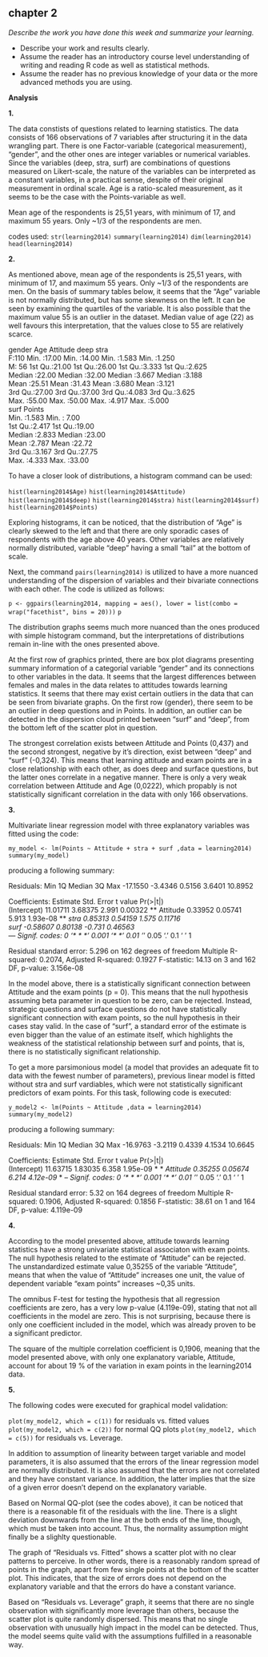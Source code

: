 ## chapter 2

*Describe the work you have done this week and summarize your learning.*

- Describe your work and results clearly. 
- Assume the reader has an introductory course level understanding of writing and reading R code as well as statistical methods.
- Assume the reader has no previous knowledge of your data or the more advanced methods you are using.


**Analysis**

**1.** 

The data constists of questions related to learning statistics.
The data consists of 166 observations of 7 variables after structuring it in the data wrangling part. There is one Factor-variable (categorical measurement), "gender", and the other ones are integer variables or numerical variables. Since the variables  (deep, stra, surf) are combinations of questions measured on Likert-scale, the nature of the variables can be interpreted as a constant variables, in a practical sense, despite of their original measurement in ordinal scale. Age is a ratio-scaled measurement, as it seems to be the case with the Points-variable as well.

Mean age of the respondents is 25,51 years, with minimum of 17, and maximum 55 years. Only ~1/3 of the respondents are men.

codes used: `str(learning2014)`
            `summary(learning2014)`
            `dim(learning2014)`
            `head(learning2014)`
            
            
**2.** 

As mentioned above, mean age of the respondents is 25,51 years, with minimum of 17, and maximum 55 years. Only ~1/3 of the respondents are men. On the basis of summary tables below, it seems that the "Age" variable is not normally distributed, but has some skewness on the left. It can be seen by examining the quartiles of the variable. It is also possible that the maximum value 55 is an outlier in the dataset. Median value of age (22) as well favours this interpretation, that the values close to 55 are relatively  scarce.

gender       Age           Attitude          deep            stra      
 F:110   Min.   :17.00   Min.   :14.00   Min.   :1.583   Min.   :1.250  
 M: 56   1st Qu.:21.00   1st Qu.:26.00   1st Qu.:3.333   1st Qu.:2.625  
         Median :22.00   Median :32.00   Median :3.667   Median :3.188  
         Mean   :25.51   Mean   :31.43   Mean   :3.680   Mean   :3.121  
         3rd Qu.:27.00   3rd Qu.:37.00   3rd Qu.:4.083   3rd Qu.:3.625  
         Max.   :55.00   Max.   :50.00   Max.   :4.917   Max.   :5.000  
      surf           Points     
 Min.   :1.583   Min.   : 7.00  
 1st Qu.:2.417   1st Qu.:19.00  
 Median :2.833   Median :23.00  
 Mean   :2.787   Mean   :22.72  
 3rd Qu.:3.167   3rd Qu.:27.75  
 Max.   :4.333   Max.   :33.00
 
 To have a closer look of distributions, a histogram command can be used:
 
`hist(learning2014$Age)`
`hist(learning2014$Attitude)`
`hist(learning2014$deep)`
`hist(learning2014$stra)`
`hist(learning2014$surf)`
`hist(learning2014$Points)`

Exploring histograms, it can be noticed, that the distribution of "Age" is clearly skewed to the left and that there are only sporadic cases of respondents with the age above 40 years. Other variables are relatively normally distributed, variable "deep" having a small "tail" at the bottom of scale.

Next, the command `pairs(learning2014)` is utilized to have a more nuanced understanding of the dispersion of variables and their bivariate connections with each other. The code is utilized as follows:


`p <- ggpairs(learning2014, mapping = aes(), lower = list(combo = wrap("facethist", bins = 20)))`
`p`


The distribution graphs seems much more nuanced than the ones produced with simple histogram command, but the interpretations of distributions remain in-line with the ones presented above.

At the first row of graphics printed, there are box plot diagrams presenting summary information of a categorial variable "gender" and its connections to other variables in the data. It seems that the largest differences between females and males in the data relates to attitudes towards learning statistics.
It seems that there may exist certain outliers in the data that can be seen from bivariate graphs. On the first row (gender), there seem to be an outlier in deep questions and in Points. In addition, an outlier can be detected in the dispersion cloud printed between "surf" and "deep", from the bottom left of the scatter plot in question.

The strongest correlation exists between Attitude and Points (0,437) and the second strongest, negative by it's direction, exist between "deep" and "surf" (-0,324). This means that learning attitude and exam points are in a close relationship with each other, as does deep and surface questions, but the latter ones correlate in a negative manner. There is only a very weak correlation between Attitude and Age (0,0222), which propably is not statistically significant correlation in the data with only 166 observations.


**3.** 

Multivariate linear regression model with three explanatory variables was fitted using the code:

`my_model <- lm(Points ~ Attitude + stra + surf ,data = learning2014)`
`summary(my_model)`


producing a following summary:


Residuals:
     Min       1Q   Median       3Q      Max 
-17.1550  -3.4346   0.5156   3.6401  10.8952 

Coefficients:
            Estimate Std. Error t value Pr(>|t|)    
(Intercept) 11.01711    3.68375   2.991  0.00322 ** 
Attitude     0.33952    0.05741   5.913 1.93e-08 ***
stra         0.85313    0.54159   1.575  0.11716    
surf        -0.58607    0.80138  -0.731  0.46563    
---
Signif. codes:  0 ‘* * * ’ 0.001 ‘* * ’ 0.01 ‘*’ 0.05 ‘.’ 0.1 ‘ ’ 1

Residual standard error: 5.296 on 162 degrees of freedom
Multiple R-squared:  0.2074,	Adjusted R-squared:  0.1927 
F-statistic: 14.13 on 3 and 162 DF,  p-value: 3.156e-08


In the model above, there is a statistically significant connection between Attitude and the exam points (p = 0). This means that the null hypothesis assuming beta parameter in question to be zero, can be rejected. Instead, strategic questions and surface questions do not have statistically significant connection with exam points, so the null hypothesis in their cases stay valid. In the case of "surf", a standard error of the estimate is even bigger than the value of an estimate itself, which highlights the weakness of the statistical relationship between surf and points, that is, there is no statistically significant relationship.

To get a more parsimonious model (a model that provides an adequate fit to data with the fewest number of parameters), previous linear model is fitted without stra and surf vardiables, which were not statistically significant predictors of exam points. For this task, following code is executed:

`y_model2 <- lm(Points ~ Attitude ,data = learning2014)`
`summary(my_model2)`

producing a following summary: 


Residuals:
     Min       1Q   Median       3Q      Max 
-16.9763  -3.2119   0.4339   4.1534  10.6645 

Coefficients:
            Estimate Std. Error t value Pr(>|t|)    
(Intercept) 11.63715    1.83035   6.358 1.95e-09 * * *
Attitude     0.35255    0.05674   6.214 4.12e-09 * * *
--
Signif. codes:  0 ‘* * * ’ 0.001 ‘* * ’ 0.01 ‘*’ 0.05 ‘.’ 0.1 ‘ ’ 1

Residual standard error: 5.32 on 164 degrees of freedom
Multiple R-squared:  0.1906,	Adjusted R-squared:  0.1856 
F-statistic: 38.61 on 1 and 164 DF,  p-value: 4.119e-09



**4.** 

According to the model presented above, attitude towards learning statistics have a strong univariate statistical associaton with exam points. The null hypothesis related to the estimate of "Attitude" can be rejected. The unstandardized estimate value 0,35255 of the variable "Attitude", means that when the value of "Attitude" increases one unit, the value of dependent variable "exam points" increases ~0,35 units.

The omnibus F-test for testing the hypothesis that all regression coefficients are zero, has a very low p-value (4.119e-09), stating that not all coefficients in the model are zero. This is not surprising, because there is only one coefficient included in the model, which was already proven to be a significant predictor.

The square of the multiple correlation coefficient is 0,1906, meaning that the model presented above, with only one explanatory variable, Attitude, account for about 19 % of the variation in exam points in the learning2014 data.


**5.** 

The following codes were executed for graphical model validation:

`plot(my_model2, which = c(1))` for residuals vs. fitted values
`plot(my_model2, which = c(2))` for normal QQ plots
`plot(my_model2, which = c(5))` for residuals vs. Leverage.


In addition to assumption of linearity between target variable and model parameters, it is also assumed that the errors of the linear regression model are normally distributed. It is also assumed that the errors are not correlated and they have constant variance. In addition, the latter implies that the size of a given error doesn't depend on the explanatory variable.

Based on Normal QQ-plot (see the codes above), it can be noticed that there is a reasonable fit of the residuals with the line. There is a slight deviation downwards from the line at the both ends of the line, though, which must be taken into account. Thus, the normality assumption might finally be a slighlty questionable.

The graph of "Residuals vs. Fitted" shows a scatter plot with no clear patterns to perceive. In other words, there is a reasonably random spread of points in the graph, apart from few single points at the bottom of the scatter plot. This indicates, that the size of errors does not depend on the explanatory variable and that the errors do have a constant variance.

Based on "Residuals vs. Leverage" graph, it seems that there are no single observation with significantly more leverage than others, because the scatter plot is quite randomly dispersed. This means that no single observation with unusually high impact in the model can be detected. Thus, the model seems quite valid with the assumptions fulfilled in a reasonable way.


